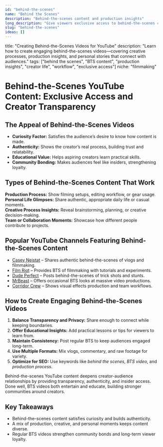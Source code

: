 ```yaml
---
id: "behind-the-scenes"
name: "Behind the Scenes"
description: "Behind-the-scenes content and production insights"
long_description: "Give viewers exclusive access to behind-the-scenes content."
slug: "behind-the-scenes"
ideas: []
---
```


title: "Creating Behind-the-Scenes Videos for YouTube"
description: "Learn how to create engaging behind-the-scenes videos—covering creative processes, production insights, and personal stories that connect with audiences."
tags: ["behind the scenes", "BTS content", "production insights", "creator life", "workflow", "exclusive access"]
niche: "filmmaking"

# Behind-the-Scenes YouTube Content: Exclusive Access and Creator Transparency

## The Appeal of Behind-the-Scenes Videos

- **Curiosity Factor:** Satisfies the audience’s desire to know how content is made.  
- **Authenticity:** Shows the creator’s real process, building trust and relatability.  
- **Educational Value:** Helps aspiring creators learn practical skills.  
- **Community Bonding:** Makes audiences feel like insiders, strengthening loyalty.  

## Types of Behind-the-Scenes Content That Work

**Production Process:** Show filming setups, editing workflow, or gear usage.  
**Personal Life Glimpses:** Share authentic, appropriate daily life or casual moments.  
**Creative Process Insights:** Reveal brainstorming, planning, or creative decision-making.  
**Team or Collaboration Moments:** Showcase how different people contribute to projects.  

## Popular YouTube Channels Featuring Behind-the-Scenes Content

- [Casey Neistat](https://www.youtube.com/@casey) – Shares authentic behind-the-scenes of vlogs and filmmaking.  
- [Film Riot](https://www.youtube.com/@FilmRiot) – Provides BTS of filmmaking with tutorials and experiments.  
- [Dude Perfect](https://www.youtube.com/@DudePerfect) – Posts behind-the-scenes of trick shots and stunts.  
- [MrBeast](https://www.youtube.com/@MrBeast) – Offers occasional BTS looks at massive video productions.  
- [Corridor Crew](https://www.youtube.com/@CorridorCrew) – Shows visual effects production and team workflows.  

## How to Create Engaging Behind-the-Scenes Videos

1. **Balance Transparency and Privacy:** Share enough to connect while keeping boundaries.  
2. **Offer Educational Insights:** Add practical lessons or tips for viewers to learn from.  
3. **Maintain Consistency:** Post regular BTS to keep audiences engaged long-term.  
4. **Use Multiple Formats:** Mix vlogs, commentary, and raw footage for variety.  
5. **Optimize for SEO:** Use keywords like *behind the scenes*, *BTS video*, and *production process*.  

Behind-the-scenes YouTube content deepens creator-audience relationships by providing transparency, authenticity, and insider access. Done well, BTS videos both entertain and educate, building stronger communities around creators.

## Key Takeaways

- Behind-the-scenes content satisfies curiosity and builds authenticity.  
- A mix of production, creative, and personal moments keeps content diverse.  
- Regular BTS videos strengthen community bonds and long-term viewer loyalty.  
